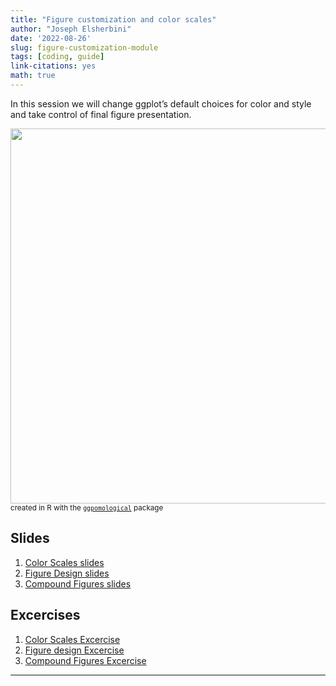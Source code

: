 ```yaml
---
title: "Figure customization and color scales"
author: "Joseph Elsherbini"
date: '2022-08-26'
slug: figure-customization-module
tags: [coding, guide]
link-citations: yes
math: true
---
```


In this session we will change ggplot's default choices for color and style and take control of final figure presentation.

![](/modules/plot-demo-painted.png){width=600px}  
<small>created in R with the [`ggpomological`](https://www.garrickadenbuie.com/project/ggpomological/) package</small>

## Slides

1. [Color Scales slides](/modules/color-scales.html)  
2. [Figure Design slides](/modules/figure-design.html)  
3. [Compound Figures slides](/modules/morning-visualizing-distributions-slides.html)  

## Excercises

1. [Color Scales Excercise](/exercises/color-scales-exercise)  
2. [Figure design Excercise](/exercises/figure-design-exercise)  
3. [Compound Figures Excercise](/exercises/compound-figures-exercise)  

------